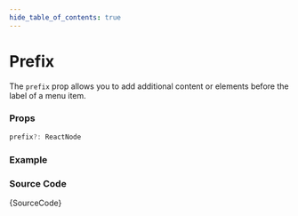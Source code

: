 ```yaml
---
hide_table_of_contents: true
---
```



# Prefix

The `prefix` prop allows you to add additional content or elements before the label of a menu item.

### Props

```ts noCopy
prefix?: ReactNode
```

### Example

<IframeWindow url='https://demos.themeselection.com/materio-mui-react-nextjs-admin-template/demo-1/en/menu-examples/vertical-menu/menu-item/prefix' />

### Source Code

<TsToJsCodeSnippet>{SourceCode}</TsToJsCodeSnippet>
